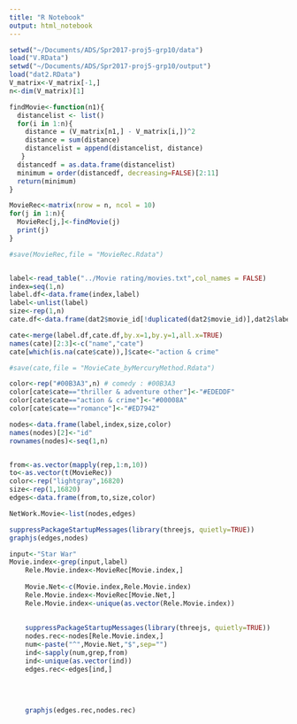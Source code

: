 ```yaml
---
title: "R Notebook"
output: html_notebook
---
```


```r
setwd("~/Documents/ADS/Spr2017-proj5-grp10/data")
load("V.RData")
setwd("~/Documents/ADS/Spr2017-proj5-grp10/output")
load("dat2.RData")
V_matrix<-V_matrix[-1,]
n<-dim(V_matrix)[1]

findMovie<-function(n1){
  distancelist <- list()
  for(i in 1:n){
    distance = (V_matrix[n1,] - V_matrix[i,])^2
    distance = sum(distance)
    distancelist = append(distancelist, distance)
   }
  distancedf = as.data.frame(distancelist)
  minimum = order(distancedf, decreasing=FALSE)[2:11]
  return(minimum)
}

MovieRec<-matrix(nrow = n, ncol = 10)
for(j in 1:n){
  MovieRec[j,]<-findMovie(j)
  print(j)
}

#save(MovieRec,file = "MovieRec.Rdata")


label<-read_table("../Movie rating/movies.txt",col_names = FALSE)
index=seq(1,n)
label.df<-data.frame(index,label)
label<-unlist(label)
size<-rep(1,n)
cate.df<-data.frame(dat2$movie_id[!duplicated(dat2$movie_id)],dat2$label[!duplicated(dat2$movie_id)])

cate<-merge(label.df,cate.df,by.x=1,by.y=1,all.x=TRUE)
names(cate)[2:3]<-c("name","cate")
cate[which(is.na(cate$cate)),]$cate<-"action & crime"

#save(cate,file = "MovieCate_byMercuryMethod.Rdata")

color<-rep("#00B3A3",n) # comedy : #00B3A3
color[cate$cate=="thriller & adventure other"]<-"#EDEDDF"
color[cate$cate=="action & crime"]<-"#00008A"
color[cate$cate=="romance"]<-"#ED7942"

nodes<-data.frame(label,index,size,color)
names(nodes)[2]<-"id"
rownames(nodes)<-seq(1,n)


from<-as.vector(mapply(rep,1:n,10))
to<-as.vector(t(MovieRec))
color<-rep("lightgray",16820)
size<-rep(1,16820)
edges<-data.frame(from,to,size,color)

NetWork.Movie<-list(nodes,edges)

suppressPackageStartupMessages(library(threejs, quietly=TRUE))
graphjs(edges,nodes)

```



```r
input<-"Star War"
Movie.index<-grep(input,label)
    Rele.Movie.index<-MovieRec[Movie.index,]
    
    Movie.Net<-c(Movie.index,Rele.Movie.index)
    Rele.Movie.index<-MovieRec[Movie.Net,]
    Rele.Movie.index<-unique(as.vector(Rele.Movie.index))
    
    
    suppressPackageStartupMessages(library(threejs, quietly=TRUE))
    nodes.rec<-nodes[Rele.Movie.index,]
    num<-paste("^",Movie.Net,"$",sep="")
    ind<-sapply(num,grep,from)
    ind<-unique(as.vector(ind))
    edges.rec<-edges[ind,]
    
    
   
    
    graphjs(edges.rec,nodes.rec)


```

